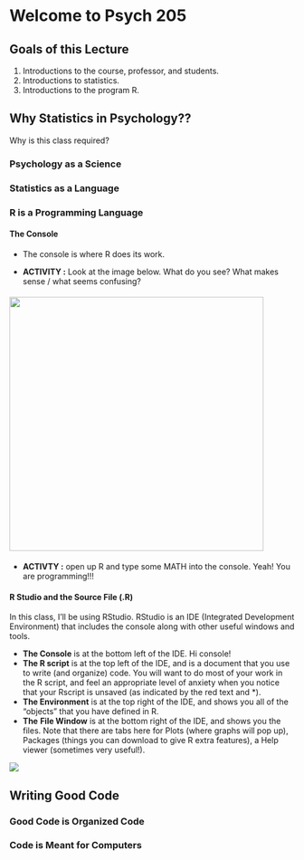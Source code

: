 # Welcome to Psych 205

## Goals of this Lecture

1.  Introductions to the course, professor, and students.
2.  Introductions to statistics.
3.  Introductions to the program R.

## Why Statistics in Psychology??

Why is this class required?

### Psychology as a Science

### Statistics as a Language

### R is a Programming Language

#### The Console

-   The console is where R does its work.

<!-- -->

-   **ACTIVITY :** Look at the image below. What do you see? What makes sense / what seems confusing?

#### ![](images/clipboard-3010296644.png){width="449"}

-   **ACTIVTY :** open up R and type some MATH into the console. Yeah! You are programming!!!

#### R Studio and the Source File (.R)

In this class, I'll be using RStudio. RStudio is an IDE (Integrated Development Environment) that includes the console along with other useful windows and tools.

-   **The Console** is at the bottom left of the IDE. Hi console!
-   **The R script** is at the top left of the IDE, and is a document that you use to write (and organize) code. You will want to do most of your work in the R script, and feel an appropriate level of anxiety when you notice that your Rscript is unsaved (as indicated by the red text and \*).
-   **The Environment** is at the top right of the IDE, and shows you all of the "objects" that you have defined in R.
-   **The** **File Window** is at the bottom right of the IDE, and shows you the files. Note that there are tabs here for Plots (where graphs will pop up), Packages (things you can download to give R extra features), a Help viewer (sometimes very useful!).

![](images/clipboard-1807596003.png)

## Writing Good Code

### Good Code is Organized Code

### Code is Meant for Computers
